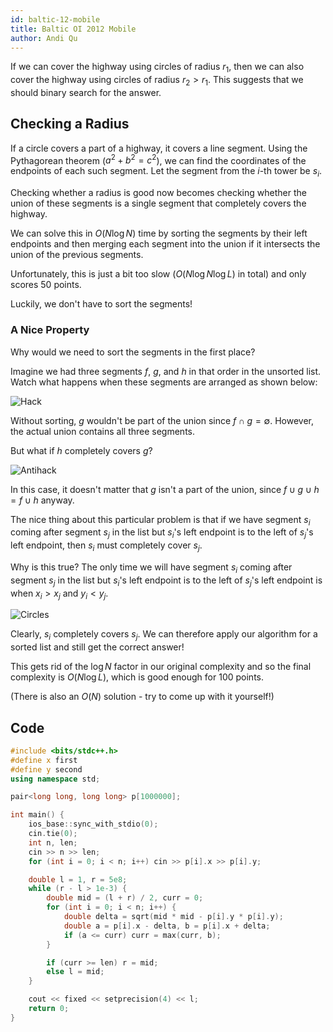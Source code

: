 ```yaml
---
id: baltic-12-mobile
title: Baltic OI 2012 Mobile
author: Andi Qu
---
```


If we can cover the highway using circles of radius $r_1$, then we can also cover the highway using circles of radius $r_2 > r_1$. This suggests that we should binary search for the answer.

## Checking a Radius

If a circle covers a part of a highway, it covers a line segment. Using the Pythagorean theorem ($a^2 + b^2 = c^2$), we can find the coordinates of the endpoints of each such segment. Let the segment from the $i$-th tower be $s_i$.

Checking whether a radius is good now becomes checking whether the union of these segments is a single segment that completely covers the highway.

We can solve this in $O(N \log N)$ time by sorting the segments by their left endpoints and then merging each segment into the union if it intersects the union of the previous segments.

Unfortunately, this is just a bit too slow ($O(N \log N \log L)$ in total) and only scores 50 points.

Luckily, we don't have to sort the segments!

### A Nice Property

Why would we need to sort the segments in the first place?

Imagine we had three segments $f$, $g$, and $h$ in that order in the unsorted list. Watch what happens when these segments are arranged as shown below:

![Hack](<Baltic 12-mobile/hack.png>)

Without sorting, $g$ wouldn't be part of the union since $f \cap g = \emptyset$. However, the actual union contains all three segments.

But what if $h$ completely covers $g$?

![Antihack](<Baltic 12-mobile/antihack.png>)

In this case, it doesn't matter that $g$ isn't a part of the union, since $f \cup g \cup h = f \cup h$ anyway.

The nice thing about this particular problem is that if we have segment $s_i$ coming after segment $s_j$ in the list but $s_i$'s left endpoint is to the left of $s_j$'s left endpoint, then $s_i$ must completely cover $s_j$.

Why is this true? The only time we will have segment $s_i$ coming after segment $s_j$ in the list but $s_i$'s left endpoint is to the left of $s_j$'s left endpoint is when $x_i > x_j$ and $y_i < y_j$.

![Circles](<Baltic 12-mobile/circles.png>)

Clearly, $s_i$ completely covers $s_j$. We can therefore apply our algorithm for a sorted list and still get the correct answer!

This gets rid of the $\log N$ factor in our original complexity and so the final complexity is $O(N \log L)$, which is good enough for 100 points.

(There is also an $O(N)$ solution - try to come up with it yourself!)

## Code

```cpp
#include <bits/stdc++.h>
#define x first
#define y second
using namespace std;

pair<long long, long long> p[1000000];

int main() {
    ios_base::sync_with_stdio(0);
    cin.tie(0);
    int n, len;
    cin >> n >> len;
    for (int i = 0; i < n; i++) cin >> p[i].x >> p[i].y;

    double l = 1, r = 5e8;
    while (r - l > 1e-3) {
        double mid = (l + r) / 2, curr = 0;
        for (int i = 0; i < n; i++) {
            double delta = sqrt(mid * mid - p[i].y * p[i].y);
            double a = p[i].x - delta, b = p[i].x + delta;
            if (a <= curr) curr = max(curr, b);
        }

        if (curr >= len) r = mid;
        else l = mid;
    }

    cout << fixed << setprecision(4) << l;
    return 0;
}
```